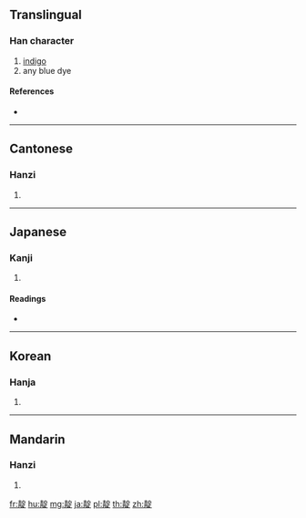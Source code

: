{{character info/new}}
==Translingual==

===Han character===
{{Han char|rn=174|rad=靑|as=08|sn=16|four=53281|canj=QBJMO}}

# [[indigo]]
# any blue dye

====References====
* {{Han ref|kx=1382.020|dkj=42577|dj=1893.120|hdz=64049.020|uh=975B|ud=38747|bh=C051|bd=49233}}

----

==Cantonese==

===Hanzi===
{{yue-hanzi|jyut=din6|y=din6}}

# {{defn|lang=yue|sort=靑08}}

----

==Japanese==

===Kanji===
{{ja-kanji|grade=|rs=靑08}}

# {{defn|lang=ja|sort=靑08}}

====Readings====
* {{ja-readings|on=[[てん]] (ten), [[でん]] (den)|kun=[[あい]] (ai)}}

----

==Korean==

===Hanja===
{{ko-hanja|hangeul=전|eumhun=|rv=jeon|mr=chŏn|y=cen}}

# {{defn|lang=ko|sort=靑08}}

----

==Mandarin==

===Hanzi===
{{cmn-hanzi|pin=[[diàn]] ([[dian4]])|wg=tien<sup>4</sup>}}

# {{defn|lang=cmn|sort=靑08}}

[[fr:靛]]
[[hu:靛]]
[[mg:靛]]
[[ja:靛]]
[[pl:靛]]
[[th:靛]]
[[zh:靛]]